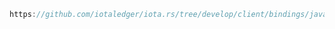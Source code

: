 ```java reference
https://github.com/iotaledger/iota.rs/tree/develop/client/bindings/java/examples/src/PostBlock.java
```